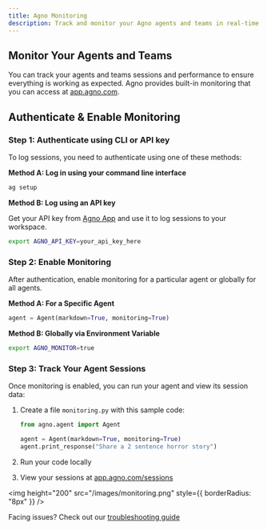 ```yaml
---
title: Agno Monitoring
description: Track and monitor your Agno agents and teams in real-time.
---
```


## Monitor Your Agents and Teams

You can track your agents and teams sessions and performance to ensure everything is working as expected. Agno provides built-in monitoring that you can access at [app.agno.com](https://app.agno.com).

## Authenticate & Enable Monitoring

### Step 1: Authenticate using CLI or API key

To log sessions, you need to authenticate using one of these methods:

**Method A: Log in using your command line interface**
```bash
ag setup
```

**Method B: Log using an API key**

Get your API key from [Agno App](https://app.agno.com/settings) and use it to log sessions to your workspace.

```bash
export AGNO_API_KEY=your_api_key_here
```

### Step 2: Enable Monitoring

After authentication, enable monitoring for a particular agent or globally for all agents.

**Method A: For a Specific Agent**
```python
agent = Agent(markdown=True, monitoring=True)
```

**Method B: Globally via Environment Variable**
```bash
export AGNO_MONITOR=true
```

### Step 3: Track Your Agent Sessions

Once monitoring is enabled, you can run your agent and view its session data:

1. Create a file `monitoring.py` with this sample code:
   ```python
   from agno.agent import Agent

   agent = Agent(markdown=True, monitoring=True)
   agent.print_response("Share a 2 sentence horror story")
   ```

2. Run your code locally
3. View your sessions at [app.agno.com/sessions](https://app.agno.com/sessions)

<img height="200" src="/images/monitoring.png" style={{ borderRadius: "8px" }} />

<Info>Facing issues? Check out our [troubleshooting guide](/faq/cli-auth)</Info>

